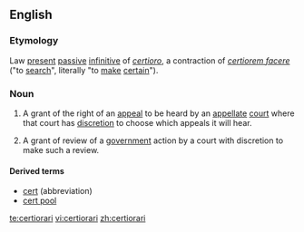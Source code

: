 ==English==

===Etymology===
Law {{etyl|la}} [[present]] [[passive]] [[infinitive]] of ''[[certioro]]'', a contraction of ''[[certiorem facere]]'' ("to [[search]]", literally "to [[make]] [[certain]]").

===Noun===
{{wikipedia}}
{{en-noun|-}}

# {{US}} {{legal}} A grant of the right of an [[appeal]] to be heard by an [[appellate]] [[court]] where that court has [[discretion]] to choose which appeals it will hear.
# {{UK}} {{legal}} A grant of review of a [[government]] action by a court with discretion to make such a review.

====Derived terms====
* [[cert]] (abbreviation)
* [[cert pool]]

[[te:certiorari]]
[[vi:certiorari]]
[[zh:certiorari]]